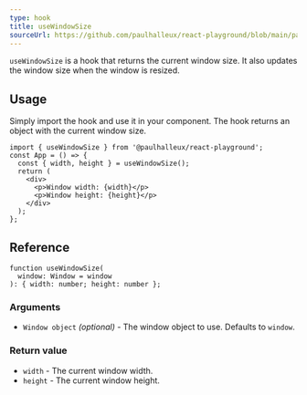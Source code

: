 ```yaml
---
type: hook
title: useWindowSize
sourceUrl: https://github.com/paulhalleux/react-playground/blob/main/packages/playground/src/hooks/use-window-size.ts
---
```


`useWindowSize` is a hook that returns the current window size. It also updates the window size when the window is resized.

## Usage

Simply import the hook and use it in your component. The hook returns an object with the current window size.

```tsx
import { useWindowSize } from '@paulhalleux/react-playground';
const App = () => {
  const { width, height } = useWindowSize();
  return (
    <div>
      <p>Window width: {width}</p>
      <p>Window height: {height}</p>
    </div>
  );
};
```

## Reference

```tsx
function useWindowSize(
  window: Window = window
): { width: number; height: number };
```

### Arguments

- `Window object` _(optional)_ - The window object to use. Defaults to `window`.

### Return value

- `width` - The current window width.
- `height` - The current window height.